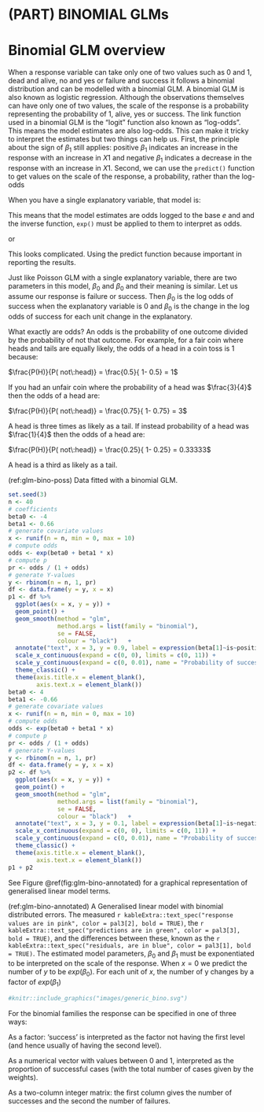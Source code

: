 # (PART) BINOMIAL GLMs {-}

# Binomial GLM overview {#bino-glm-overview}

When a response variable can take only one of two values such as 0 and 1, dead and alive, no and yes or failure and success it follows a binomial distribution and can be modelled with a binomial GLM.  A binomial GLM is also known as logistic regression. 
Although the observations themselves can have only one of two values, the scale of the response is a probability representing the probability of 1, alive, yes or success. The link function used in a binomial GLM is the "logit" function also known as "log-odds". This means the model estimates are also log-odds. This can make it tricky to interpret the estimates but two things can help us. First, the principle about the sign of $\beta_{1}$ still applies: positive $\beta_{1}$ indicates an increase in the response with an increase in $X1$ and negative $\beta_{1}$ indicates a decrease in the response with an increase in $X1$. Second, we can use the `predict()` function to get values on the scale of the response, a probability, rather than the log-odds


When you have a single explanatory variable, that model is:

\begin{equation}
ln\left(\frac{E(y_{i})}{1-E(y_{i})}\right)=\beta_{0}+\beta_{1}X1_{i}
(\#eq:glmbino)
\end{equation}

This means that the model estimates are odds logged to the base $e$ and and the inverse function, `exp()` must be applied to them to interpret as odds. 

\begin{equation}
\frac{E(y_{i})}{1-E(y_{i})}=exp(\beta_{0}+\beta_{1}X1_{i})
(\#eq:glmbino2)
\end{equation}

or

\begin{equation}
\frac{E(y_{i})}{1-E(y_{i})}=exp(\beta_{0}) \times exp(\beta_{1})^{X1_{i}}
(\#eq:glmbino3)
\end{equation}

This looks complicated. Using the predict function because important in reporting the results.

Just like Poisson GLM with a single explanatory variable, there are two parameters in this model, $\beta_{0}$ and $\beta_{0}$ and their meaning is similar. Let us assume our response is failure or success. Then $\beta_{0}$ is the log odds of success when the explanatory variable is 0 and $\beta_{0}$ is the change in the log odds of success for each unit change in the explanatory.

<!-- of the expected $y$ when $x$ is zero - the intercept. The log of $\beta_{1}$ is not the amount you *add* to $y$ for each unit change in $x$ but the amount by which multiply. This means the model is a curve. If $\beta_{1}$ is positive, $exp(\beta_{1})$ is greater than one and $y$ increases as $x$ increases; If $\beta_{1}$ is negative, $exp(\beta_{1})$ is less than one and $y$ decreases as $x$ increases. See Figure \@ref(fig:glm-bino-poss) for an illustration of the curve for positive and negative $\beta_{1}$. -->


What exactly are odds? An odds is the probability of one outcome divided by the probability of not that outcome. For example, for a fair coin where heads and tails are equally likely, the odds of a head in a coin toss is 1 because:

$\frac{P(H)}{P( not\:head)} = \frac{0.5}{ 1- 0.5} = 1$

If you had an unfair coin where the probability of a head was $\frac{3}{4}$ then the odds of a head are:

$\frac{P(H)}{P( not\:head)} = \frac{0.75}{ 1- 0.75} = 3$

A head is three times as likely as a tail. If instead probability of a head was $\frac{1}{4}$ then the odds of a head are:

$\frac{P(H)}{P( not\:head)} = \frac{0.25}{ 1- 0.25} = 0.33333$

A head is a third as likely as a tail.


(ref:glm-bino-poss) Data fitted with a binomial GLM.

```r
set.seed(3)
n <- 40
# coefficients
beta0 <- -4
beta1 <- 0.66
# generate covariate values
x <- runif(n = n, min = 0, max = 10)
# compute odds
odds <- exp(beta0 + beta1 * x)
# compute p
pr <- odds / (1 + odds)
# generate Y-values
y <- rbinom(n = n, 1, pr)
df <- data.frame(y = y, x = x)
p1 <- df %>% 
  ggplot(aes(x = x, y = y)) +
  geom_point() +
  geom_smooth(method = "glm", 
              method.args = list(family = "binomial"),
              se = FALSE,
              colour = "black")   +
  annotate("text", x = 3, y = 0.9, label = expression(beta[1]~is~positive)) +
  scale_x_continuous(expand = c(0, 0), limits = c(0, 11)) +
  scale_y_continuous(expand = c(0, 0.01), name = "Probability of success") +
  theme_classic() +
  theme(axis.title.x = element_blank(),
        axis.text.x = element_blank())
beta0 <- 4
beta1 <- -0.66
# generate covariate values
x <- runif(n = n, min = 0, max = 10)
# compute odds
odds <- exp(beta0 + beta1 * x)
# compute p
pr <- odds / (1 + odds)
# generate Y-values
y <- rbinom(n = n, 1, pr)
df <- data.frame(y = y, x = x)
p2 <- df %>% 
  ggplot(aes(x = x, y = y)) +
  geom_point() +
  geom_smooth(method = "glm", 
              method.args = list(family = "binomial"),
              se = FALSE,
              colour = "black")   +
  annotate("text", x = 3, y = 0.1, label = expression(beta[1]~is~negative)) +
  scale_x_continuous(expand = c(0, 0), limits = c(0, 11)) +
  scale_y_continuous(expand = c(0, 0.01), name = "Probability of success") +
  theme_classic() +
  theme(axis.title.x = element_blank(),
        axis.text.x = element_blank())
p1 + p2
```


See Figure \@ref(fig:glm-bino-annotated) for a graphical representation of generalised linear model terms. 

(ref:glm-bino-annotated) A Generalised linear model with binomial distributed errors. The measured `r kableExtra::text_spec("response values are in pink", color = pal3[2], bold = TRUE)`, the `r kableExtra::text_spec("predictions are in green", color = pal3[3], bold = TRUE)`, and the differences between these, known as the `r kableExtra::text_spec("residuals, are in blue", color = pal3[1], bold = TRUE)`. The estimated model parameters, $\beta_{0}$ and $\beta_{1}$ must be exponentiated to be interpreted on the scale of the response. When $x=0$ we predict the number of $y$ to be $exp(\beta_{0})$. For each unit of $x$, the number of y changes by a factor of $exp(\beta_{1})$


```r
#knitr::include_graphics("images/generic_bino.svg")
```

For the binomial families the response can be specified in one of three ways:

As a factor: ‘success’ is interpreted as the factor not having the first level (and hence usually of having the second level).

As a numerical vector with values between 0 and 1, interpreted as the proportion of successful cases (with the total number of cases given by the weights).

As a two-column integer matrix: the first column gives the number of successes and the second the number of failures.